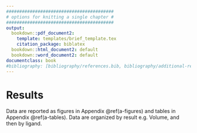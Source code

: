 ```yaml
---
#########################################
# options for knitting a single chapter #
#########################################
output:
  bookdown::pdf_document2:
    template: templates/brief_template.tex
    citation_package: biblatex
  bookdown::html_document2: default
  bookdown::word_document2: default
documentclass: book
#bibliography: [bibliography/references.bib, bibliography/additional-references.bib]
---
```


```{=tex}
\adjustmtc
\markboth{Introduction}{}
```


# Results {#results}
Data are reported as figures in Appendix \@ref(a-figures) and tables in Appendix \@ref(a-tables). Data are organized by result e.g. Volume, and then by ligand. 